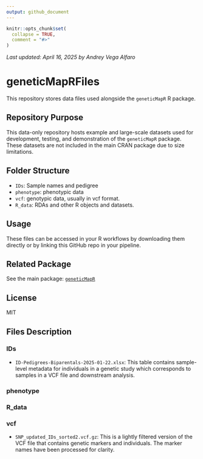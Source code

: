 ```yaml
---
output: github_document
---
```


<!-- README.md is generated from README.Rmd. Please edit that file -->

```r
knitr::opts_chunk$set(
  collapse = TRUE,
  comment = "#>"
)
```

_Last updated: April 16, 2025 by Andrey Vega Alfaro_

# geneticMapRFiles

This repository stores data files used alongside the `geneticMapR` R package.

## Repository Purpose

This data-only repository hosts example and large-scale datasets used for development, testing, and demonstration of the `geneticMapR` package. These datasets are not included in the main CRAN package due to size limitations.

## Folder Structure

- `IDs`: Sample names and pedigree
- `phenotype`: phenotypic data 
- `vcf`: genotypic data, usually in vcf format.
- `R_data`: RDAs and other R objects and datasets.

## Usage

These files can be accessed in your R workflows by downloading them directly or by linking this GitHub repo in your pipeline.

## Related Package

See the main package: [`geneticMapR`](https://github.com/vegaalfaro/geneticMapR)

## License

MIT

## Files Description

### IDs

- `ID-Pedigrees-Biparentals-2025-01-22.xlsx`: This table contains sample-level metadata for individuals in a genetic study which corresponds to samples in a VCF file and downstream analysis.


### phenotype

### R_data

### vcf

- `SNP_updated_IDs_sorted2.vcf.gz`: This is a lightly filtered version of the VCF file that contains genetic markers and individuals. The marker names have been processed for clarity. 




